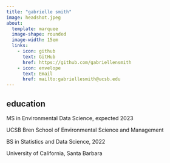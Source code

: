 ```yaml
---
title: "gabrielle smith"
image: headshot.jpeg
about:
  template: marquee
  image-shape: rounded
  image-width: 15em
  links: 
    - icon: github
      text: GitHub
      href: https://github.com/gabriellensmith
    - icon: envelope
      text: Email
      href: mailto:gabriellesmith@ucsb.edu
---
```


<div>

<h2>education</h2>

<p>MS in Environmental Data Science, expected 2023</p>

<p class="custom-subtitle">

UCSB Bren School of Environmental Science and Management

</p>

<p>BS in Statistics and Data Science, 2022</p>

<p class="custom-subtitle">

University of California, Santa Barbara

</p>

</div>
